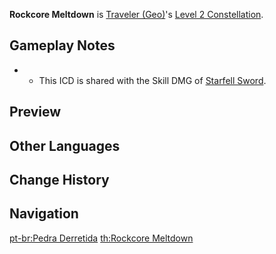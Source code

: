 {{Constellation Infobox
|image       = Constellation Rockcore Meltdown.png
|description = When the meteorite created by [[Starfell Sword]] is destroyed, it will also explode, dealing additional {{Color|AoE Geo DMG}} equal to the amount of damage dealt by Starfell Sword.
|level       = 2
|character   = Traveler (Geo)
|scale_att1  = Elemental Skill
|utility1    = AoE
}}
'''Rockcore Meltdown''' is [[Traveler (Geo)]]'s [[Level 2 Constellation]].

==Gameplay Notes==
* {{TalentNote|icd|The meteorite explosion}}
** This ICD is shared with the Skill DMG of [[Starfell Sword]].

==Preview==
{{Preview
|file    = Constellation Rockcore Meltdown
}}

==Other Languages==
{{Other Languages
|en      = Rockcore Meltdown
|zhs     = 不稳的熔岩
|zhs_rm  = Bùwěn de Róngyán
|zht     = 不穩的熔岩
|zht_rm  = Bùwěn de Róngyán
|zh_tl   = 
|ja      = 不穏な溶岩
|ja_rm   = Fuon-na Yougan
|ja_tl   = Restless Lava
|ko      = 불안정한 용암
|ko_rm   = Bul'anjeonghan Yong'am
|ko_tl   = Unstable Lava
|es      = Fusión de lava
|es_tl   = Fusion of Lava
|fr      = Enfondrement de lave
|fr_tl   = Lava Meltdown
|fr_note = There is a typo in the localization: the correct spelling would be ''E'''f'''fondrement de lave''.
|ru      = Плавление каменного ядра
|ru_tl   = 
|th      = Rockcore Meltdown
|vi      = Dung Nham Bất Ổn
|vi_tl   = Unstable Lava
|de      = Instabiler Kern
|de_tl   = Instable Core
|id      = Rockcore Meltdown
|pt      = Pedra Derretida
|pt_tl   = Molten Rock
}}

==Change History==
{{Change History|1.0}}

==Navigation==
{{Talent Navbox|Traveler (Geo)}}
[[pt-br:Pedra Derretida]]
[[th:Rockcore Meltdown]]